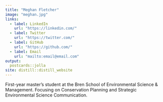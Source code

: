 ```yaml
---
title: "Meghan Fletcher"
image: "meghan.jpg"
links:
  - label: LinkedIn
    url: "https://linkedin.com/"
  - label: Twitter
    url: "https://twitter.com/"
  - label: GitHub
    url: "https://github.com/"
  - label: Email
    url: "mailto:email@email.com"
output:
  postcards::jolla
site: distill::distill_website
---
```

 
First-year master's student at the Bren School of Environmental Science
& Management. Focusing on Conservation Planning and Strategic Environmental 
Science Communication. 


